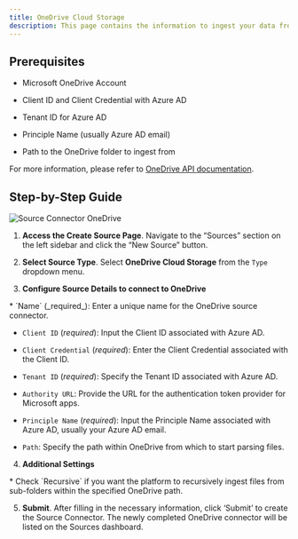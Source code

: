 ```yaml
---
title: OneDrive Cloud Storage 
description: This page contains the information to ingest your data from OneDrive.
---
```


## Prerequisites

*   Microsoft OneDrive Account
    
*   Client ID and Client Credential with Azure AD
    
*   Tenant ID for Azure AD
    
*   Principle Name (usually Azure AD email)
    
*   Path to the OneDrive folder to ingest from
    

For more information, please refer to [OneDrive API documentation](https://docs.microsoft.com/en-us/onedrive/developer/rest-api/).

## Step-by-Step Guide

![Source Connector OneDrive](https://unstructured-io.github.io/unstructured/_images/Source-OneDrive.png)

1.  **Access the Create Source Page**. Navigate to the “Sources” section on the left sidebar and click the “New Source” button.
    
2.  **Select Source Type**. Select **OneDrive Cloud Storage** from the `Type` dropdown menu.
    
3.  **Configure Source Details to connect to OneDrive**
    
<Note>
*   `Name` (_required_): Enter a unique name for the OneDrive source connector.
    
*   `Client ID` (_required_): Input the Client ID associated with Azure AD.
    
*   `Client Credential` (_required_): Enter the Client Credential associated with the Client ID.
    
*   `Tenant ID` (_required_): Specify the Tenant ID associated with Azure AD.
    
*   `Authority URL`: Provide the URL for the authentication token provider for Microsoft apps.
    
*   `Principle Name` (_required_): Input the Principle Name associated with Azure AD, usually your Azure AD email.
    
*   `Path`: Specify the path within OneDrive from which to start parsing files.
</Note>

4.  **Additional Settings**
    
<Note>
*   Check `Recursive` if you want the platform to recursively ingest files from sub-folders within the specified OneDrive path.
</Note>

5.  **Submit**. After filling in the necessary information, click ‘Submit’ to create the Source Connector. The newly completed OneDrive connector will be listed on the Sources dashboard.